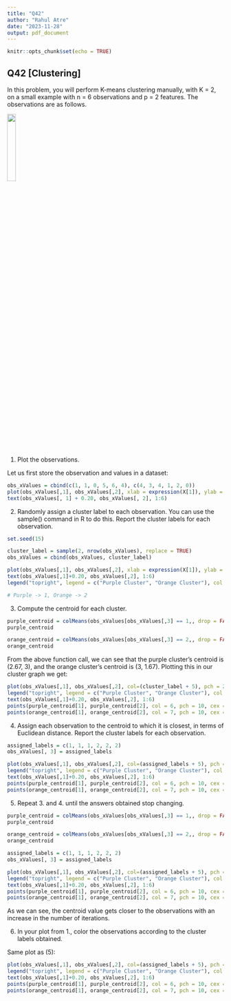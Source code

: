 ```yaml
---
title: "Q42"
author: "Rahul Atre"
date: "2023-11-28"
output: pdf_document
---
```


```r
knitr::opts_chunk$set(echo = TRUE)
```

## Q42 [Clustering]

In this problem, you will perform K-means clustering manually, with K = 2, on a small example with n = 6 observations and p = 2 features. The observations are as follows.

![]("C:\Users\User\OneDrive\Documents\Rahul\uOttawa\2023(9) - Fall\MAT3373 - Machine Learning\AssignmentQ1_50\Q42.jpg"){width=20%, height=20%}

1. Plot the observations.

Let us first store the observation and values in a dataset:

```R
obs_xValues = cbind(c(1, 1, 0, 5, 6, 4), c(4, 3, 4, 1, 2, 0))
plot(obs_xValues[,1], obs_xValues[,2], xlab = expression(X[1]), ylab = expression(X[2]), pch = 10, bty = "l")
text(obs_xValues[, 1] + 0.20, obs_xValues[, 2], 1:6)
```

2. Randomly assign a cluster label to each observation. You can use the sample() command in R to do this. Report the cluster labels for each observation.

```R
set.seed(15)

cluster_label = sample(2, nrow(obs_xValues), replace = TRUE)
obs_xValues = cbind(obs_xValues, cluster_label)

plot(obs_xValues[,1], obs_xValues[,2], xlab = expression(X[1]), ylab = expression(X[2]), col = (cluster_label + 5), bty = "l", pch = 16)
text(obs_xValues[,1]+0.20, obs_xValues[,2], 1:6)
legend("topright", legend = c("Purple Cluster", "Orange Cluster"), col = c(1,2) + 5, bty = "n", pch = 16)

# Purple -> 1, Orange -> 2
```

3. Compute the centroid for each cluster.

```R
purple_centroid = colMeans(obs_xValues[obs_xValues[,3] == 1,, drop = FALSE])[1:2]
purple_centroid

orange_centroid = colMeans(obs_xValues[obs_xValues[,3] == 2,, drop = FALSE])[1:2]
orange_centroid
```
From the above function call, we can see that the purple cluster's centroid is (2.67, 3), and the orange cluster's centroid is (3, 1.67). Plotting this in our cluster graph we get:

```R
plot(obs_xValues[,1], obs_xValues[,2], col=(cluster_label + 5), pch = 20, cex = 2, xlab = expression(X[1]), ylab = expression(X[2]))
legend("topright", legend = c("Purple Cluster", "Orange Cluster"), col = c(1,2) + 5, bty = "n", pch = 16)
text(obs_xValues[,1]+0.20, obs_xValues[,2], 1:6)
points(purple_centroid[1], purple_centroid[2], col = 6, pch = 10, cex = 5)
points(orange_centroid[1], orange_centroid[2], col = 7, pch = 10, cex = 5)
```
4. Assign each observation to the centroid to which it is closest, in terms of Euclidean distance. Report the cluster labels for each observation.

```R
assigned_labels = c(1, 1, 1, 2, 2, 2)
obs_xValues[, 3] = assigned_labels

plot(obs_xValues[,1], obs_xValues[,2], col=(assigned_labels + 5), pch = 20, cex = 2, xlab = expression(X[1]), ylab = expression(X[2]))
legend("topright", legend = c("Purple Cluster", "Orange Cluster"), col = c(1,2) + 5, bty = "n", pch = 16)
text(obs_xValues[,1]+0.20, obs_xValues[,2], 1:6)
points(purple_centroid[1], purple_centroid[2], col = 6, pch = 10, cex = 5)
points(orange_centroid[1], orange_centroid[2], col = 7, pch = 10, cex = 5)

```

5. Repeat 3. and 4. until the answers obtained stop changing.

```R
purple_centroid = colMeans(obs_xValues[obs_xValues[,3] == 1,, drop = FALSE])[1:2]
purple_centroid

orange_centroid = colMeans(obs_xValues[obs_xValues[,3] == 2,, drop = FALSE])[1:2]
orange_centroid

assigned_labels = c(1, 1, 1, 2, 2, 2)
obs_xValues[, 3] = assigned_labels

plot(obs_xValues[,1], obs_xValues[,2], col=(assigned_labels + 5), pch = 20, cex = 2, xlab = expression(X[1]), ylab = expression(X[2]))
legend("topright", legend = c("Purple Cluster", "Orange Cluster"), col = c(1,2) + 5, bty = "n", pch = 16)
text(obs_xValues[,1]+0.20, obs_xValues[,2], 1:6)
points(purple_centroid[1], purple_centroid[2], col = 6, pch = 10, cex = 5)
points(orange_centroid[1], orange_centroid[2], col = 7, pch = 10, cex = 5)

```

As we can see, the centroid value gets closer to the observations with an increase in the number of iterations. 


6. In your plot from 1., color the observations according to the cluster labels obtained.


Same plot as (5): 

```R
plot(obs_xValues[,1], obs_xValues[,2], col=(assigned_labels + 5), pch = 20, cex = 2, xlab = expression(X[1]), ylab = expression(X[2]))
legend("topright", legend = c("Purple Cluster", "Orange Cluster"), col = c(1,2) + 5, bty = "n", pch = 16)
text(obs_xValues[,1]+0.20, obs_xValues[,2], 1:6)
points(purple_centroid[1], purple_centroid[2], col = 6, pch = 10, cex = 5)
points(orange_centroid[1], orange_centroid[2], col = 7, pch = 10, cex = 5)
```
